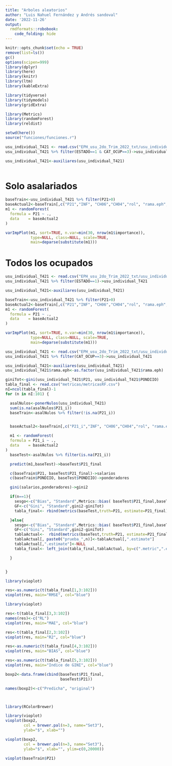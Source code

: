 ```yaml
---
title: "Arboles aleatorios"
author: "Luis Nahuel Fernández y Andrés sandoval"
date: '2022-11-26'
output: 
  rmdformats::robobook:
    code_folding: hide
---
```


```r
knitr::opts_chunk$set(echo = TRUE)
remove(list=ls())
gc()
options(scipen=999)
library(dplyr)
library(here)
library(knitr)
library(ltm)
library(kableExtra)

library(tidyverse)
library(tidymodels)
library(gridExtra)

library(Metrics)
library(randomForest)
library(reldist)

setwd(here())
source("funciones/funciones.r")

usu_individual_T421 <- read.csv("EPH_usu_2do_Trim_2022_txt/usu_individual_T222.txt.txt", sep=";")
usu_individual_T421 %>% filter(ESTADO==1 & CAT_OCUP==3)->usu_individual_T421

usu_individual_T421<-auxiliares(usu_individual_T421)



```

# Solo asalariados

```r
baseTrain<-usu_individual_T421 %>% filter(P21>0)
baseActual2<-baseTrain[,c("P21","INF", "CH06","CH04","rol", "rama.eph", "NIVEL_ED", "car2", "AGLOMERADO", "PP07H", "PP07A", "PP07E", "CH03", "CH15", "PP03D", "PP3E_TOT", "CH11", "CH08", "CH09", "PP04C", "CH16")]
m1 <- randomForest(
  formula = P21 ~ .,
  data    = baseActual2
)

varImpPlot(m1, sort=TRUE, n.var=min(30, nrow(m1$importance)),
           type=NULL, class=NULL, scale=TRUE, 
           main=deparse(substitute(m1))) 
```

# Todos los ocupados

```r
usu_individual_T421 <- read.csv("EPH_usu_2do_Trim_2022_txt/usu_individual_T222.txt.txt", sep=";")
usu_individual_T421 %>% filter(ESTADO==1)->usu_individual_T421

usu_individual_T421<-auxiliares(usu_individual_T421)

baseTrain<-usu_individual_T421 %>% filter(P21>0)
baseActual2<-baseTrain[,c("P21","INF", "CH06","CH04","rol", "rama.eph", "NIVEL_ED", "car2", "AGLOMERADO", "PP07H", "PP07A", "PP07E", "CH03", "CH15", "PP03D", "PP3E_TOT", "CH11", "CH08", "CH09", "PP04C", "CH16")]
m1 <- randomForest(
  formula = P21 ~ .,
  data    = baseActual2
)

varImpPlot(m1, sort=TRUE, n.var=min(30, nrow(m1$importance)),
           type=NULL, class=NULL, scale=TRUE, 
           main=deparse(substitute(m1))) 
```


```r



usu_individual_T421 <- read.csv("EPH_usu_2do_Trim_2022_txt/usu_individual_T222.txt.txt", sep=";")
usu_individual_T421 %>% filter(CAT_OCUP==3)->usu_individual_T421

usu_individual_T421<-auxiliares(usu_individual_T421)
usu_individual_T421$rama.eph<-as.factor(usu_individual_T421$rama.eph)

giniTot<-gini(usu_individual_T421$P21, usu_individual_T421$PONDIIO)
tabla_final <- read.csv("metricas/metricasRF.csv")
nI=ncol(tabla_final)-1
for (n in nI:101) {

  asalNulos<-ponerNulos(usu_individual_T421)
  sum(is.na(asalNulos$P21_i))
  baseTrain<-asalNulos %>% filter(!is.na(P21_i))


  baseActual2<-baseTrain[,c("P21_i","INF", "CH06","CH04","rol", "rama.eph", "NIVEL_ED", "car2", "AGLOMERADO", "PP07H", "PP07A", "PP07E", "CH03", "CH15", "PP03D", "PP3E_TOT", "CH11", "CH08", "CH09", "PP04C", "CH16")]

  m1 <- randomForest(
  formula = P21_i ~ .,
  data    = baseActual2
)
  baseTest<-asalNulos %>% filter(is.na(P21_i))

  predict(m1,baseTest)->baseTest$P21_final

  c(baseTrain$P21, baseTest$P21_final)->salarios
  c(baseTrain$PONDIIO, baseTest$PONDIIO)->ponderadores

  gini(salarios,ponderadores)->gini2

  if(n==1){
    sesgo<-c("Bias", "Standard",Metrics::bias( baseTest$P21_final,baseTest$P21))
    GF<-c("Gini", "Standard",gini2-giniTot)
    tabla_final<- rbind(metrics(baseTest,truth=P21, estimate=P21_final),sesgo,GF)

  }else{
    sesgo<-c("Bias", "Standard",Metrics::bias( baseTest$P21_final,baseTest$P21))
    GF<-c("Gini", "Standard",gini2-giniTot)
    tablaActual<-  rbind(metrics(baseTest,truth=P21, estimate=P21_final),sesgo,GF)
    tablaActual[, paste0("prueba_",n)]<-tablaActual[,".estimate"]
    tablaActual[,".estimate"]<-NULL
    tabla_final<- left_join(tabla_final,tablaActual, by=c(".metric",".estimator"))

  }


}

```

```r

library(vioplot)

res<-as.numeric(t(tabla_final[1,3:102]))
vioplot(res, main="RMSE", col="blue")

```

```r

library(vioplot)

res<-t(tabla_final[3,3:102])
names(res)<-c("RL")
vioplot(res, main="MAE", col="blue")

```

```r


res<-t(tabla_final[2,3:102])
vioplot(res, main="R2", col="blue")

```

```r


res<-as.numeric(t(tabla_final[4,3:102]))
vioplot(res, main="BIAS", col="blue")

```

```r


res<-as.numeric(t(tabla_final[5,3:102]))
vioplot(res, main="Indice de GINI", col="blue")

```

```r
boxp2<-data.frame(cbind(baseTest$P21_final,
                        baseTest$P21))

names(boxp2)<-c("Predicha", "original")



library(RColorBrewer)

library(vioplot)
vioplot(boxp2,
        col = brewer.pal(n=3, name="Set3"),
        ylab="$", xlab="")
```



```r


vioplot(boxp2,
        col = brewer.pal(n=3, name="Set3"),
        ylab="$", xlab="", ylim=c(0,20000))
```

```r

vioplot(baseTrain$P21)
```

